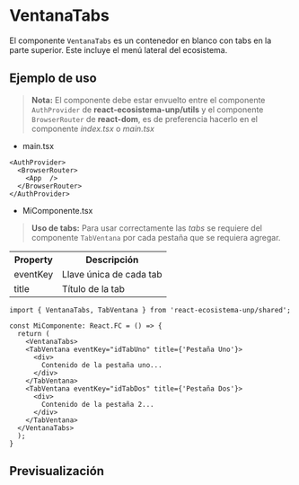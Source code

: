 

<Meta of={VentanaTabsStories} />

# VentanaTabs
El componente `VentanaTabs` es un contenedor en blanco con tabs en la parte superior. Este incluye el menú lateral del ecosistema.

## Ejemplo de uso

> **Nota:** El componente debe estar envuelto entre el componente `AuthProvider` de **react-ecosistema-unp/utils** y el componente `BrowserRouter` de **react-dom**, es de preferencia hacerlo en el componente *index.tsx* o *main.tsx*

- main.tsx
```tsx
<AuthProvider>
  <BrowserRouter>
    <App  />
  </BrowserRouter>
</AuthProvider>
```

- MiComponente.tsx
> **Uso de tabs:** Para usar correctamente las *tabs* se requiere del componente `TabVentana` por cada pestaña que se requiera agregar.

<table>
  <tr>
    <th>Property</th>
    <th>Descripción</th>
  </tr>
  <tr>
    <td>eventKey</td>
    <td>Llave única de cada tab</td>
  </tr>
  <tr>
    <td>title</td>
    <td>Título de la tab</td>
  </tr>
</table>

```tsx
import { VentanaTabs, TabVentana } from 'react-ecosistema-unp/shared';

const MiComponente: React.FC = () => {
  return (
    <VentanaTabs>
    <TabVentana eventKey="idTabUno" title={'Pestaña Uno'}>
      <div>
        Contenido de la pestaña uno...
      </div>
    </TabVentana>
    <TabVentana eventKey="idTabDos" title={'Pestaña Dos'}>
      <div>
        Contenido de la pestaña 2...
      </div>
    </TabVentana>
  </VentanaTabs>
  );
}
```

## Previsualización

<Stories />